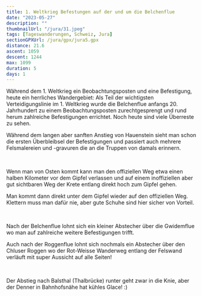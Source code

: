 ```yaml
---
title: 1. Weltkrieg Befestungen auf der und um die Belchenflue
date: "2023-05-27"
description: ""
thumbnailUrl: "/jura/31.jpeg"
tags: [Tageswanderungen, Schweiz, Jura]
sectionGPXUrl: /jura/gpx/jura5.gpx
distance: 21.6
ascent: 1059
descent: 1244
max: 1099
duration: 5
days: 1
---
```


Während dem 1. Weltkrieg ein Beobachtungsposten und eine Befestigung, heute ein herrliches Wandergebiet: Als Teil der wichtigsten Verteidigungslinie im 1. Weltkrieg wurde die Belchenflue anfangs 20. Jahrhundert zu einem Beobachtungsposten zurechtgesprengt und rund herum zahlreiche Befestigungen errichtet. Noch heute sind viele Überreste zu sehen.

Während dem langen aber sanften Anstieg von Hauenstein sieht man schon die ersten Überbleibsel der Befestigungen und passiert auch mehrere Felsmalereien und -gravuren die an die Truppen von damals erinnern.

<Img imageUrl="/jura/31.jpeg" description="Alte Panzersperren?" />
<Img imageUrl="/jura/32.jpeg" description="Bunker am Wegrand" />
<Img
	imageUrl="/jura/33.jpeg"
	description="Die Zürcher mussten schon damals überall ihr Revier markieren ;)"
/>

Wenn man von Osten kommt kann man den offiziellen Weg etwa einen halben Kilometer vor dem Gipfel verlassen und auf einem inoffiziellen aber gut sichtbaren Weg der Krete entlang direkt hoch zum Gipfel gehen.

Man kommt dann direkt unter dem Gipfel wieder auf den offiziellen Weg. Klettern muss man dafür nie, aber gute Schuhe sind hier sicher von Vorteil.

<Img imageUrl="/jura/34.jpeg" description="Die Belchenflue von unten" />
<Img
	imageUrl="/jura/35.jpeg"
	description="Aussicht nach Osten. Hinten rechts sieht man den Lägern wo der Jura-Höhenweg beginnt!"
/>
<Img imageUrl="/jura/36.jpeg" description="" />

Nach der Belchenflue lohnt sich ein kleiner Abstecher über die Gwidemflue wo man auf zahlreiche weitere Befestigungen trifft.

Auch nach der Roggenflue lohnt sich nochmals ein Abstecher über den Chluser Roggen wo der Rot-Weisse Wanderweg entlang der Felswand verläuft mit super Aussicht auf alle Seiten!

<Img
	imageUrl="/jura/37.jpeg"
	description="Alte Befestigung auf der Gwidemflue"
/>
<Img imageUrl="/jura/38.jpeg" description="Aussicht vom Chluser Roggen" />

Der Abstieg nach Balsthal (Thalbrücke) runter geht zwar in die Knie, aber der Denner in Bahnhofsnähe hat kühles Glace! :)
